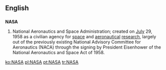 ==English==
==={{acronym}}===
{{wikipedia}}
'''NASA'''
# National Aeronautics and Space Administration; created on [[July]] 29, 1958  as a civilian agency for [[space]] and [[aeronautical]] [[research]], largely out of the previously existing National Advisory Committee for Aeronautics (NACA) through the signing by President Eisenhower of the National Aeronautics and Space Act of 1958.

[[ko:NASA]]
[[pl:NASA]]
[[pt:NASA]]
[[tr:NASA]]